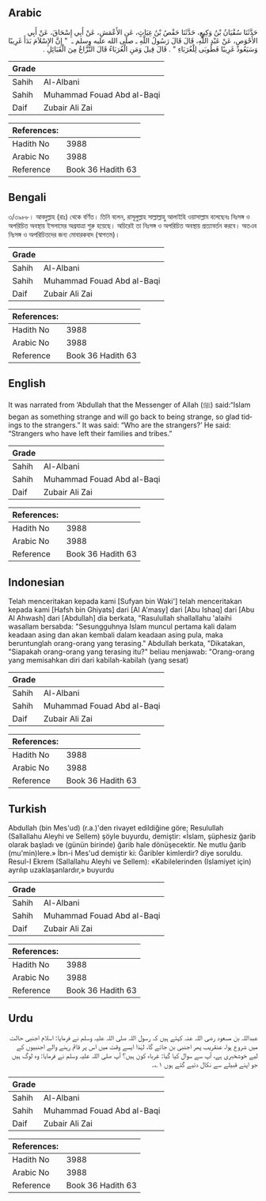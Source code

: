 ## Arabic


<div dir="rtl" lang="ar" style={{fontSize:'larger',backgroundColor:'#f8f9fa',padding:20}}>
حَدَّثَنَا سُفْيَانُ بْنُ وَكِيعٍ، حَدَّثَنَا حَفْصُ بْنُ غِيَاثٍ، عَنِ الأَعْمَشِ، عَنْ أَبِي إِسْحَاقَ، عَنْ أَبِي الأَحْوَصِ، عَنْ عَبْدِ اللَّهِ، قَالَ قَالَ رَسُولُ اللَّهِ ـ صلى الله عليه وسلم ـ ‏ "‏ إِنَّ الإِسْلاَمَ بَدَأَ غَرِيبًا وَسَيَعُودُ غَرِيبًا فَطُوبَى لِلْغُرَبَاءِ ‏"‏ ‏.‏ قَالَ قِيلَ وَمَنِ الْغُرَبَاءُ قَالَ النُّزَّاعُ مِنَ الْقَبَائِلِ ‏.‏
</div>
<div style={{backgroundColor:'#f8f9fa',padding:20, marginBottom: 10}}><table> <thead> <tr> <th>Grade</th> <th></th> </tr> </thead> <tbody> <tr><td>Sahih</td><td>Al-Albani</td></tr><tr><td>Sahih</td><td>Muhammad Fouad Abd al-Baqi</td></tr><tr><td>Daif</td><td>Zubair Ali Zai</td></tr></tbody></table><table> <thead> <tr> <th>References:</th> <th></th> </tr> </thead> <tbody><tr><td>Hadith No</td><td>3988</td></tr><tr><td>Arabic No</td><td>3988</td></tr><tr><td>Reference</td><td>Book 36 Hadith 63</td></tr></tbody></table></div>

## Bengali


<div dir="ltr" lang="bn" style={{fontSize:'larger',backgroundColor:'#f8f9fa',padding:20}}>
৩/৩৯৮৮। আবদুল্লাহ (রাঃ) থেকে বর্ণিত। তিনি বলেন, রাসূলুল্লাহ সাল্লাল্লাহু আলাইহি ওয়াসাল্লাম বলেছেনঃ নিঃসঙ্গ ও অপরিচিত অবস্থায় ইসলামের অগ্রযাত্রা শুরু হয়েছে। অচিরেই তা নিঃসঙ্গ ও অপরিচিত অবস্থায় প্রত্যাবর্তন করবে। অতএব নিঃসঙ্গ ও অপরিচিতদের জন্য মোবারকবাদ (স্বাগতম)।
</div>
<div style={{backgroundColor:'#f8f9fa',padding:20, marginBottom: 10}}><table> <thead> <tr> <th>Grade</th> <th></th> </tr> </thead> <tbody> <tr><td>Sahih</td><td>Al-Albani</td></tr><tr><td>Sahih</td><td>Muhammad Fouad Abd al-Baqi</td></tr><tr><td>Daif</td><td>Zubair Ali Zai</td></tr></tbody></table><table> <thead> <tr> <th>References:</th> <th></th> </tr> </thead> <tbody><tr><td>Hadith No</td><td>3988</td></tr><tr><td>Arabic No</td><td>3988</td></tr><tr><td>Reference</td><td>Book 36 Hadith 63</td></tr></tbody></table></div>

## English


<div dir="ltr" lang="en" style={{fontSize:'larger',backgroundColor:'#f8f9fa',padding:20}}>
It was narrated from ‘Abdullah that the Messenger of Allah (ﷺ) said:“Islam began as something strange and will go back to being strange, so glad tidings to the strangers.” It was said: “Who are the strangers?’ He said: “Strangers who have left their families and tribes.”
</div>
<div style={{backgroundColor:'#f8f9fa',padding:20, marginBottom: 10}}><table> <thead> <tr> <th>Grade</th> <th></th> </tr> </thead> <tbody> <tr><td>Sahih</td><td>Al-Albani</td></tr><tr><td>Sahih</td><td>Muhammad Fouad Abd al-Baqi</td></tr><tr><td>Daif</td><td>Zubair Ali Zai</td></tr></tbody></table><table> <thead> <tr> <th>References:</th> <th></th> </tr> </thead> <tbody><tr><td>Hadith No</td><td>3988</td></tr><tr><td>Arabic No</td><td>3988</td></tr><tr><td>Reference</td><td>Book 36 Hadith 63</td></tr></tbody></table></div>

## Indonesian


<div dir="ltr" lang="id" style={{fontSize:'larger',backgroundColor:'#f8f9fa',padding:20}}>
Telah menceritakan kepada kami [Sufyan bin Waki'] telah menceritakan kepada kami [Hafsh bin Ghiyats] dari [Al A'masy] dari [Abu Ishaq] dari [Abu Al Ahwash] dari [Abdullah] dia berkata, "Rasulullah shallallahu 'alaihi wasallam bersabda: "Sesungguhnya Islam muncul pertama kali dalam keadaan asing dan akan kembali dalam keadaan asing pula, maka beruntunglah orang-orang yang terasing." Abdullah berkata, "Dikatakan, "Siapakah orang-orang yang terasing itu?" beliau menjawab: "Orang-orang yang memisahkan diri dari kabilah-kabilah (yang sesat)
</div>
<div style={{backgroundColor:'#f8f9fa',padding:20, marginBottom: 10}}><table> <thead> <tr> <th>Grade</th> <th></th> </tr> </thead> <tbody> <tr><td>Sahih</td><td>Al-Albani</td></tr><tr><td>Sahih</td><td>Muhammad Fouad Abd al-Baqi</td></tr><tr><td>Daif</td><td>Zubair Ali Zai</td></tr></tbody></table><table> <thead> <tr> <th>References:</th> <th></th> </tr> </thead> <tbody><tr><td>Hadith No</td><td>3988</td></tr><tr><td>Arabic No</td><td>3988</td></tr><tr><td>Reference</td><td>Book 36 Hadith 63</td></tr></tbody></table></div>

## Turkish


<div dir="ltr" lang="tr" style={{fontSize:'larger',backgroundColor:'#f8f9fa',padding:20}}>
Abdullah (bin Mes'ud) (r.a.)'den rivayet edildiğine göre; Resulullah (Sallallahu Aleyhi ve Sellem) şöyle buyurdu, demiştir: «İslam, şüphesiz ğarib olarak başladı ve (günün birinde) ğarib hale dönüşecektir. Ne mutlu ğarib (mu'min)lere.» İbn-i Mes'ud demiştir ki: Ğaribler kimlerdir? diye soruldu. Resul-I Ekrem (Sallallahu Aleyhi ve Sellem): «Kabilelerinden (Islamiyet için) ayrılıp uzaklaşanlardır,» buyurdu
</div>
<div style={{backgroundColor:'#f8f9fa',padding:20, marginBottom: 10}}><table> <thead> <tr> <th>Grade</th> <th></th> </tr> </thead> <tbody> <tr><td>Sahih</td><td>Al-Albani</td></tr><tr><td>Sahih</td><td>Muhammad Fouad Abd al-Baqi</td></tr><tr><td>Daif</td><td>Zubair Ali Zai</td></tr></tbody></table><table> <thead> <tr> <th>References:</th> <th></th> </tr> </thead> <tbody><tr><td>Hadith No</td><td>3988</td></tr><tr><td>Arabic No</td><td>3988</td></tr><tr><td>Reference</td><td>Book 36 Hadith 63</td></tr></tbody></table></div>

## Urdu


<div dir="rtl" lang="ur" style={{fontSize:'larger',backgroundColor:'#f8f9fa',padding:20}}>
عبداللہ بن مسعود رضی اللہ عنہ کہتے ہیں کہ رسول اللہ صلی اللہ علیہ وسلم نے فرمایا: اسلام اجنبی حالت میں شروع ہوا، عنقریب پھر اجنبی بن جائے گا، لہٰذا ایسے وقت میں اس پر قائم رہنے والے اجنبیوں کے لیے خوشخبری ہے، آپ سے سوال کیا گیا: غرباء کون ہیں؟ آپ صلی اللہ علیہ وسلم نے فرمایا: وہ لوگ ہیں جو اپنے قبیلے سے نکال دئیے گئے ہوں ۱؎۔
</div>
<div style={{backgroundColor:'#f8f9fa',padding:20, marginBottom: 10}}><table> <thead> <tr> <th>Grade</th> <th></th> </tr> </thead> <tbody> <tr><td>Sahih</td><td>Al-Albani</td></tr><tr><td>Sahih</td><td>Muhammad Fouad Abd al-Baqi</td></tr><tr><td>Daif</td><td>Zubair Ali Zai</td></tr></tbody></table><table> <thead> <tr> <th>References:</th> <th></th> </tr> </thead> <tbody><tr><td>Hadith No</td><td>3988</td></tr><tr><td>Arabic No</td><td>3988</td></tr><tr><td>Reference</td><td>Book 36 Hadith 63</td></tr></tbody></table></div>